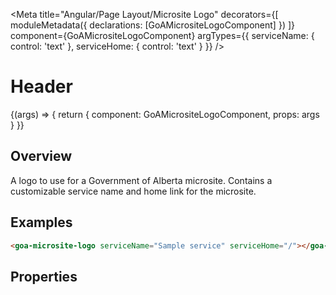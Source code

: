 

<Meta title="Angular/Page Layout/Microsite Logo" decorators={[
        moduleMetadata({ declarations: [GoAMicrositeLogoComponent] })
    ]}
    component={GoAMicrositeLogoComponent}
    argTypes={{
      serviceName: { control: 'text' },
      serviceHome: { control: 'text' }
    }}
 />

# Header

<Canvas>
  <Story name="Micro Site Logo" height={100}
  args={{
      serviceName: 'Digital Service Name (microsite)',
      serviceHome: 'https://www.alberta.ca/index.aspx'
    }}
  parameters={
    {
      design: {
        specUrl: 'https://xd.adobe.com/view/18ccfd61-7e54-450e-a05d-cabfff452d6e-4d9f/screen/bbcbebfa-96a4-4625-931e-54b7b7e60b4e/specs',
        reviewUrl: 'https://xd.adobe.com/view/75ca41d4-040c-4b1d-6ff9-0430b7119cf0-03fb/'
      }
    }
  }>
    {(args) => {
      return {
        component: GoAMicrositeLogoComponent,
        props: args
      }
    }}
  </Story>
</Canvas>

## Overview

A logo to use for a Government of Alberta microsite.  Contains a customizable service name and home link for the microsite.

## Examples
```html
<goa-microsite-logo serviceName="Sample service" serviceHome="/"></goa-header>
```

## Properties
<Description of={GoAMicrositeLogoComponent} />
<ArgsTable of={GoAMicrositeLogoComponent} />
